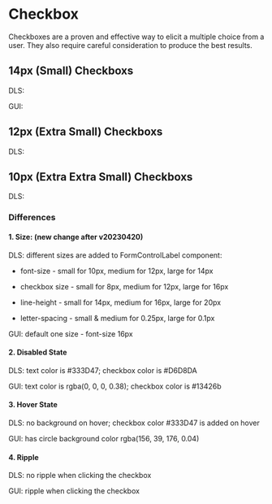 <style>
  {`
    .flex {
      display: flex;
      align-items: center;
      gap: 16px;
      div {
        display: flex;
      }
    }
     .type {
      min-width: 40px;
    }
 `}
</style>



<Meta title="Checkbox Overview" />

# Checkbox

Checkboxes are a proven and effective way to elicit a multiple choice from a user. They also require careful consideration to produce the best results.

## 14px (Small) Checkboxs

<Canvas>
  <div>
    <div class="flex">
      <p class="type">DLS:</p>
      <Story of={CheckboxStories.LargeUnchecked} />
      <Story of={CheckboxStories.LargeChecked} />
      <Story of={CheckboxStories.LargeDisabledUnchecked} />
      <Story of={CheckboxStories.LargeDisabledChecked} />
    </div>
    <div class="flex">
      <p class="type">GUI:</p>
      <Story of={CheckboxGUIStories.DefaultUnchecked} />
      <Story of={CheckboxGUIStories.DefaultChecked} />
      <Story of={CheckboxGUIStories.DefaultDisabledUnchecked} />
      <Story of={CheckboxGUIStories.DefaultDisabledChecked} />
    </div>
  </div>
</Canvas>

## 12px (Extra Small) Checkboxs

<Canvas>
  <div>
    <div class="flex">
      <p class="type">DLS:</p>
      <Story of={CheckboxStories.MediumUnchecked} />
      <Story of={CheckboxStories.MediumChecked} />
      <Story of={CheckboxStories.MediumDisabledUnchecked} />
      <Story of={CheckboxStories.MediumDisabledChecked} />
    </div>
  </div>
</Canvas>

## 10px (Extra Extra Small) Checkboxs

<Canvas>
  <div>
    <div class="flex">
      <p class="type">DLS:</p>
      <Story of={CheckboxStories.SmallUnchecked} />
      <Story of={CheckboxStories.SmallChecked} />
      <Story of={CheckboxStories.SmallDisabledUnchecked} />
      <Story of={CheckboxStories.SmallDisabledChecked} />
    </div>
  </div>
</Canvas>

### Differences

#### 1. Size: (new change after v20230420)

DLS: different sizes are added to FormControlLabel component:

- font-size - small for 10px, medium for 12px, large for 14px

- checkbox size - small for 8px, medium for 12px, large for 16px

- line-height - small for 14px, medium for 16px, large for 20px

- letter-spacing - small & medium for 0.25px, large for 0.1px

GUI: default one size - font-size 16px

#### 2. Disabled State

DLS: text color is #333D47; checkbox color is #D6D8DA

GUI: text color is rgba(0, 0, 0, 0.38); checkbox color is #13426b

#### 3. Hover State

DLS: no background on hover; checkbox color #333D47 is added on hover

GUI: has circle background color rgba(156, 39, 176, 0.04)

#### 4. Ripple

DLS: no ripple when clicking the checkbox

GUI: ripple when clicking the checkbox
